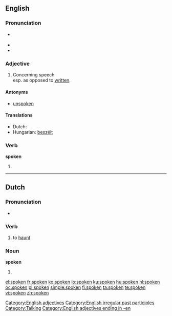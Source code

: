 {{wikipedia|dab=spoken}}
==English==

{{rank|religion|dress|degree|917|spoken|stop|moral|mighty}}

===Pronunciation===
* {{a|US}} {{IPA|/'spɔʊkən/}}
* {{audio|en-us-spoken.ogg|Audio (US)}}
* {{rhymes|əʊkən}}

===Adjective===
{{en-adj}}

# Concerning speech<br>esp. as opposed to [[written]].

====Antonyms====
* [[unspoken]]

====Translations====
* Dutch: {{t+|nl|gesproken}}
* Hungarian: [[beszélt]]

===Verb===
'''spoken'''

# {{past participle of|[[speak]]}}

[[Category:English adjectives]]
[[Category:English irregular past participles]]
[[Category:Talking]]
[[Category:English adjectives ending in -en]]

----

==Dutch==

===Pronunciation===
* {{IPA|/'spokən/|lang=nl}}

===Verb===
{{nl-verb-weak}}

# to [[haunt]]

===Noun===
'''spoken'''

# {{plural of|spook|lang=nl}}

[[el:spoken]]
[[fr:spoken]]
[[ko:spoken]]
[[io:spoken]]
[[ku:spoken]]
[[hu:spoken]]
[[nl:spoken]]
[[oc:spoken]]
[[pl:spoken]]
[[simple:spoken]]
[[fi:spoken]]
[[ta:spoken]]
[[te:spoken]]
[[vi:spoken]]
[[zh:spoken]]